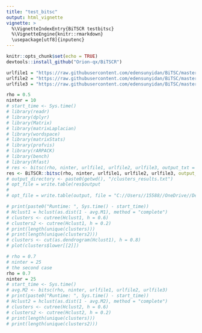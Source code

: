 ```yaml
---
title: "test_bitsc"
output: html_vignette
vignette: >
  %\VignetteIndexEntry{BiTSCR testbitsc}
  %\VignetteEngine{knitr::rmarkdown}
  \usepackage[utf8]{inputenc}
---
```


```r
knitr::opts_chunk$set(echo = TRUE)
devtools::install_github("Orion-qx/BiTSCR")
```

```r
urlfile1 = "https://raw.githubusercontent.com/edensunyidan/BiTSC/master/data/node_covariate_one.csv"
urlfile2 = "https://raw.githubusercontent.com/edensunyidan/BiTSC/master/data/node_covariate_two.csv"
urlfile3 = "https://raw.githubusercontent.com/edensunyidan/BiTSC/master/data/edge_one_two.csv"

```

```r
rho = 0.5
ninter = 10
# start_time <- Sys.time()
# library(readr)
# library(dplyr)
# library(Matrix)
# library(matrixLaplacian)
# library(wordspace)
# library(matrixStats)
# library(profvis)
# library(rARPACK)
# library(bench)
# library(Rfast)
# res <- bitsc(rho, ninter, urlfile1, urlfile2, urlfile3, output_txt = TRUE)
res <- BiTSCR::bitsc(rho, ninter, urlfile1, urlfile2, urlfile3, output_txt = TRUE)
# output_directory <- paste0(getwd(), "/clusters_results.txt")
# opt_file = write.table(res$output
# 
# opt_file = write.table(output, file = "C://Users//15588//OneDrive//Desktop//cutree04.txt",sep = "\t", row.name = TRUE)

# print(paste0("Runtime: ", Sys.time() - start_time))
# Hclust1 = hclust(as.dist(1 - avg.M1), method = "complete")
# clusters <- cutree(Hclust1, h = 0.6)
# clusters2 <- cutree(Hclust1, h = 0.2)
# print(length(unique(clusters)))
# print(length(unique(clusters2)))
# clusters <- cut(as.dendrogram(Hclust1), h = 0.8)
# plot(clusters$lower[[2]])
```

```r
# rho = 0.7
# ninter = 25
# the second case
rho = 0.7
ninter = 25
# start_time <- Sys.time()
# avg.M2 <- bitsc(rho, ninter, urlfile1, urlfile2, urlfile3)
# print(paste0("Runtime: ", Sys.time() - start_time))
# Hclust2 = hclust(as.dist(1 - avg.M2), method = "complete")
# clusters <- cutree(Hclust2, h = 0.6)
# clusters2 <- cutree(Hclust2, h = 0.2)
# print(length(unique(clusters)))
# print(length(unique(clusters2)))
```
